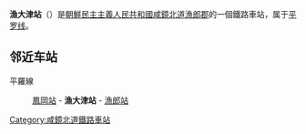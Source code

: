{{unreferenced|time=2015-02-05T14:58:31+00:00}}
{{朝鮮半島車站資訊
|公司色 = blue
|文字色 = 
|站名 = 漁大津站
|圖片 = 
|pxl = 
|圖片說明 =
|前一站 = [[鳳岡站|鳳岡]]
|前一站距離 = 8.8
|後一站距離 = 9.3
|後一站 = [[漁郎站|漁郎]]
|所屬路線 = [[平罗线|平罗线]]
|距離 = 660.5
|起點站 = [[平壤站|平壤]]
|諺文 = 어대진역
|朝鮮漢字 = 漁大津驛
|文觀部式 = Eodaejin-yeok
|馬-賴式 = Ŏdaejin-yŏk
|副站名 = 
|車站編號 = 
|停站路線數 = 
|所屬公司 = [[朝鮮民主主義人民共和國鐵道省|朝鮮民主主義人民共和國鐵道省]]
|所在地 =[[咸鏡北道|咸鏡北道]][[漁郎郡|漁郎郡]]
|車站構造 = 地面车站
|月台配置 = 
|啟用年月日 =
|廢站年月日 = 
|上下車人次 = 
|統計年度 = 
|轉車 = 
|備註 = 
|全寬備註 = 
}}

'''漁大津站'''（{{lang-ko|어대진역}}）是[[朝鮮民主主義人民共和國|朝鮮民主主義人民共和國]][[咸鏡北道|咸鏡北道]][[漁郎郡|漁郎郡]]的一個鐵路車站，属于[[平罗线|平罗线]]。

==邻近车站==
平羅線
:[[鳳岡站|鳳岡站]] - '''漁大津站''' - [[漁郎站|漁郎站]]

{{朝鲜铁路小作品}}

{{平羅線}}

[[Category:咸鏡北道鐵路車站|Category:咸鏡北道鐵路車站]]